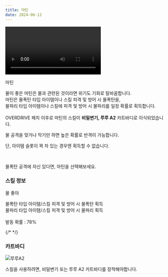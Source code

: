 ```yaml
---
title: 마틴
date: 2024-06-12
---
```


<Division className="mdRatio">
	<Video fileName="skill/skill-martin1.mp4" />
</Division>

<Sprite className="character" backgroundPosition="-592px -719px">마틴</Sprite>

<Bq>물이 좋은 마틴은 물과 관련된 것이라면 위기도 기회로 탈바꿈합니다.<br/>
마틴은 물폭탄 타입 아이템이나 스킬 피격 및 방어 시 물폭탄을,<br/>
물파리 타입 아이템이나 스킬에 피격 및 방어 시 물파리를 일정 확률로 획득합니다.<br/><br/>
OVERDRIVE 패치 이후로 마틴의 스킬이 **비밀변기, 루루 A2** 카트바디로 이식되었습니다.</Bq>

물 공격을 맞거나 막기만 하면 높은 확률로 반격이 가능합니다. 

단, 아이템 슬롯이 꽉 차 있는 경우엔 획득할 수 없습니다.

<br/>

물폭탄 공격에 자신 있다면, 마틴을 선택해보세요.

### 스킬 정보

<Sprite className="skill" backgroundPosition="-370px -460px">물 좋아</Sprite>

<Info diffText="초보자 추천" titleText="물 좋아" tagText="패시브"/>

<Bq>물폭탄 타입 아이템/스킬 피격 및 방어 시 물폭탄 획득<br/>
물파리 타입 아이템/스킬 피격 및 방어 시 물파리 획득<br/><br/>
발동 확률 : 78%</Bq>

{/* <TagList title="발동 확률">
    <Tag name="일반" text1="78%"/>
    <Tag name="고급" text1="80%"/>
    <Tag name="희귀" text1="82%"/>
    <Tag name="영웅" text1="84%"/>
    <Tag name="전설" text1="86%"/>
</TagList> */}

### 카트바디

<Img className="dynamicImage" src="/images/karts/루루A2.webp" alt="루루A2"/>

스킬을 사용하려면, 비밀변기 또는 루루 A2 카트바디를 장착해야합니다.